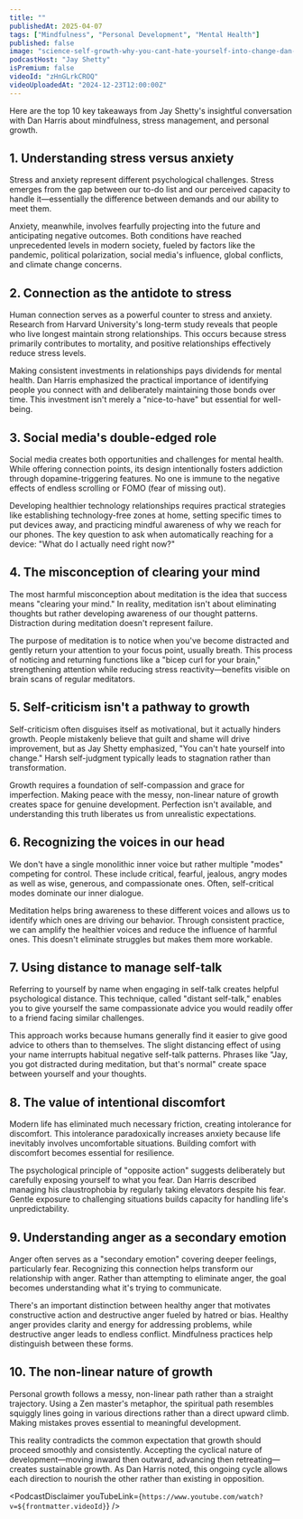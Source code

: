 ```yaml
---
title: ""
publishedAt: 2025-04-07
tags: ["Mindfulness", "Personal Development", "Mental Health"]
published: false
image: "science-self-growth-why-you-cant-hate-yourself-into-change-dan-harris.jpg"
podcastHost: "Jay Shetty"
isPremium: false
videoId: "zHnGLrkCROQ"
videoUploadedAt: "2024-12-23T12:00:00Z"
---
```



<PodcastSummaryPageLayout frontmatter={frontmatter}>

Here are the top 10 key takeaways from Jay Shetty's insightful conversation with Dan Harris about mindfulness, stress management, and personal growth.

## 1. Understanding stress versus anxiety

Stress and anxiety represent different psychological challenges. Stress emerges from the gap between our to-do list and our perceived capacity to handle it—essentially the difference between demands and our ability to meet them.

Anxiety, meanwhile, involves fearfully projecting into the future and anticipating negative outcomes. Both conditions have reached unprecedented levels in modern society, fueled by factors like the pandemic, political polarization, social media's influence, global conflicts, and climate change concerns.

## 2. Connection as the antidote to stress

Human connection serves as a powerful counter to stress and anxiety. Research from Harvard University's long-term study reveals that people who live longest maintain strong relationships. This occurs because stress primarily contributes to mortality, and positive relationships effectively reduce stress levels.

Making consistent investments in relationships pays dividends for mental health. Dan Harris emphasized the practical importance of identifying people you connect with and deliberately maintaining those bonds over time. This investment isn't merely a "nice-to-have" but essential for well-being.

## 3. Social media's double-edged role

Social media creates both opportunities and challenges for mental health. While offering connection points, its design intentionally fosters addiction through dopamine-triggering features. No one is immune to the negative effects of endless scrolling or FOMO (fear of missing out).

Developing healthier technology relationships requires practical strategies like establishing technology-free zones at home, setting specific times to put devices away, and practicing mindful awareness of why we reach for our phones. The key question to ask when automatically reaching for a device: "What do I actually need right now?"

## 4. The misconception of clearing your mind

The most harmful misconception about meditation is the idea that success means "clearing your mind." In reality, meditation isn't about eliminating thoughts but rather developing awareness of our thought patterns. Distraction during meditation doesn't represent failure.

The purpose of meditation is to notice when you've become distracted and gently return your attention to your focus point, usually breath. This process of noticing and returning functions like a "bicep curl for your brain," strengthening attention while reducing stress reactivity—benefits visible on brain scans of regular meditators.

## 5. Self-criticism isn't a pathway to growth

Self-criticism often disguises itself as motivational, but it actually hinders growth. People mistakenly believe that guilt and shame will drive improvement, but as Jay Shetty emphasized, "You can't hate yourself into change." Harsh self-judgment typically leads to stagnation rather than transformation.

Growth requires a foundation of self-compassion and grace for imperfection. Making peace with the messy, non-linear nature of growth creates space for genuine development. Perfection isn't available, and understanding this truth liberates us from unrealistic expectations.

## 6. Recognizing the voices in our head

We don't have a single monolithic inner voice but rather multiple "modes" competing for control. These include critical, fearful, jealous, angry modes as well as wise, generous, and compassionate ones. Often, self-critical modes dominate our inner dialogue.

Meditation helps bring awareness to these different voices and allows us to identify which ones are driving our behavior. Through consistent practice, we can amplify the healthier voices and reduce the influence of harmful ones. This doesn't eliminate struggles but makes them more workable.

## 7. Using distance to manage self-talk

Referring to yourself by name when engaging in self-talk creates helpful psychological distance. This technique, called "distant self-talk," enables you to give yourself the same compassionate advice you would readily offer to a friend facing similar challenges.

This approach works because humans generally find it easier to give good advice to others than to themselves. The slight distancing effect of using your name interrupts habitual negative self-talk patterns. Phrases like "Jay, you got distracted during meditation, but that's normal" create space between yourself and your thoughts.

## 8. The value of intentional discomfort

Modern life has eliminated much necessary friction, creating intolerance for discomfort. This intolerance paradoxically increases anxiety because life inevitably involves uncomfortable situations. Building comfort with discomfort becomes essential for resilience.

The psychological principle of "opposite action" suggests deliberately but carefully exposing yourself to what you fear. Dan Harris described managing his claustrophobia by regularly taking elevators despite his fear. Gentle exposure to challenging situations builds capacity for handling life's unpredictability.

## 9. Understanding anger as a secondary emotion

Anger often serves as a "secondary emotion" covering deeper feelings, particularly fear. Recognizing this connection helps transform our relationship with anger. Rather than attempting to eliminate anger, the goal becomes understanding what it's trying to communicate.

There's an important distinction between healthy anger that motivates constructive action and destructive anger fueled by hatred or bias. Healthy anger provides clarity and energy for addressing problems, while destructive anger leads to endless conflict. Mindfulness practices help distinguish between these forms.

## 10. The non-linear nature of growth

Personal growth follows a messy, non-linear path rather than a straight trajectory. Using a Zen master's metaphor, the spiritual path resembles squiggly lines going in various directions rather than a direct upward climb. Making mistakes proves essential to meaningful development.

This reality contradicts the common expectation that growth should proceed smoothly and consistently. Accepting the cyclical nature of development—moving inward then outward, advancing then retreating—creates sustainable growth. As Dan Harris noted, this ongoing cycle allows each direction to nourish the other rather than existing in opposition.

<PodcastDisclaimer
  youTubeLink={`https://www.youtube.com/watch?v=${frontmatter.videoId}`}
/>

</PodcastSummaryPageLayout>
